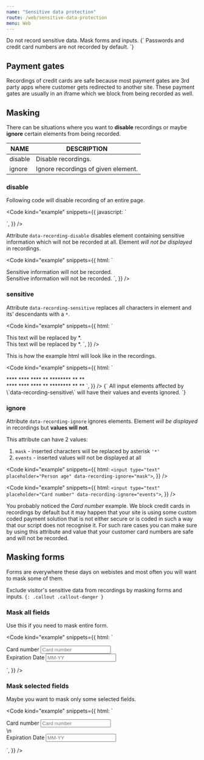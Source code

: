 ```yaml
---
name: "Sensitive data protection"
route: /web/sensitive-data-protection
menu: Web
---
```



<Title>Sensitive data protection</Title>
<Subtitle>Do not record sensitive data. Mask forms and inputs.</Subtitle>

<TextBlock kind="important">
{`
Passwords and credit card numbers are not recorded by default.
`}
</TextBlock>

## Payment gates

Recordings of credit cards are safe because most payment gates are 3rd party apps where customer gets redirected to another site. These payment gates are usually in an iframe which we block from being recorded as well.

## Masking

There can be situations where you want to **disable** recordings or maybe **ignore** certain elements from being recorded.

| NAME	| DESCRIPTION |
|------|------------|
|disable | Disable recordings. |
|ignore | Ignore recordings of given element. |

### disable

Following code will disable recording of an entire page.

<Code
  kind="example"
  snippets={{
    javascript: `
<script>
  smartlook('disable', true);
</script>
`,
  }}
/>

Attribute `data-recording-disable` disables element containing sensitive information which will not be recorded at all. Element *will not be displayed* in recordings.


<Code
  kind="example"
  snippets={{
    html: `
<div data-recording-disable>
  Sensitive information will not be recorded.
  </div>
    Sensitive information will not be recorded.
  </div>
</div>
`,
  }}
/>

### sensitive

Attribute `data-recording-sensitive` replaces all characters in element and its' descendants with a `*`.

<Code
  kind="example"
  snippets={{
    html: `
<div data-recording-sensitive>
  This text will be replaced by *.
  </div>
    This text will be replaced by *.
  </div>
</div>
`,
  }}
/>

This is how the example html will look like in the recordings.

<Code
  kind="example"
  snippets={{
    html: `
<div data-recording-sensitive>
  **** **** **** ** ******** ** **
  </div>
    **** **** **** ** ******** ** **
  </div>
</div>
`,
  }}
/>

<TextBlock kind="important">
{`
All input elements affected by \`data-recording-sensitive\` will have their values and events ignored.
`}
</TextBlock>

### ignore

Attribute `data-recording-ignore` ignores elements. Element *will be displayed* in recordings but **values will not**.

This attribute can have 2 values:

1. `mask` - inserted characters will be replaced by asterisk `'*'`
2. `events` - inserted values will not be displayed at all

<Code
  kind="example"
  snippets={{
    html: `
<input type="text" placeholder="Person age" data-recording-ignore="mask">
`,
  }}
/>

<Code
  kind="example"
  snippets={{
    html: `
<input type="text" placeholder="Card number" data-recording-ignore="events">
`,
  }}
/>

You probably noticed the *Card number* example. We block credit cards in recordings by default but it may happen that your site is using some custom coded payment solution that is not either secure or is coded in such a way that our script does not recognise it. For such rare cases you can make sure by using this attribute and value that your customer card numbers are safe and will not be recorded.

## Masking forms

Forms are everywhere these days on webistes and most often you will want to mask some of them.

Exclude visitor's sensitive data from recordings by masking forms and inputs.
`{: .callout .callout-danger }`

### Mask all fields

Use this if you need to mask entire form.

<Code
  kind="example"
  snippets={{
    html: `
<!-- Mask all fields in a form -->
<form data-recording-ignore="mask">
  <div>
    <label>Card number</label>
    <input type="text" placeholder="Card number">
  </div>
  <div>
    <label>Expiration Date</label>
    <input type="text" placeholder="MM-YY">
  </div>
</form>
`,
  }}
/>

### Mask selected fields

Maybe you want to mask only some selected fields.

<Code
  kind="example"
  snippets={{
    html: `
<form>
  <!-- Mask this field -->
  <div data-recording-ignore="mask">
    <label>Card number</label>
    <input type="text" placeholder="Card number">
  </div>\n
  <!-- This field is not masked -->
  <div>
    <label>Expiration Date</label>
    <input type="text" placeholder="MM-YY">
  </div>
</form>
`,
  }}
/>
